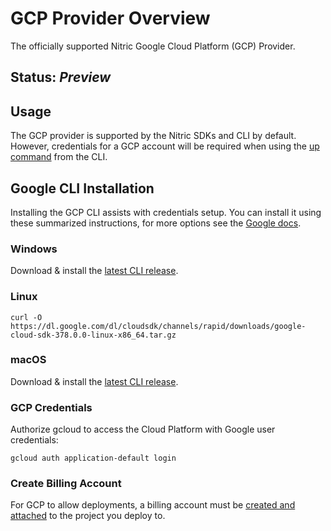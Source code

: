 
# GCP Provider Overview

The officially supported Nitric Google Cloud Platform (GCP) Provider.

## Status: _Preview_

## Usage

The GCP provider is supported by the Nitric SDKs and CLI by default. However, credentials for a GCP account will be required when using the [up command](/reference/cli) from the CLI.

## Google CLI Installation

Installing the GCP CLI assists with credentials setup. You can install it using these summarized instructions, for more options see the [Google docs](https://cloud.google.com/sdk/install).

### Windows

Download & install the [latest CLI release](https://cloud.google.com/sdk/install#windows).

### Linux

```
curl -O https://dl.google.com/dl/cloudsdk/channels/rapid/downloads/google-cloud-sdk-378.0.0-linux-x86_64.tar.gz
```

### macOS

Download & install the [latest CLI release](https://cloud.google.com/sdk/install#mac).

### GCP Credentials

Authorize gcloud to access the Cloud Platform with Google user credentials:

```
gcloud auth application-default login
```

### Create Billing Account

For GCP to allow deployments, a billing account must be [created and attached](https://console.cloud.google.com/billing) to the project you deploy to.
